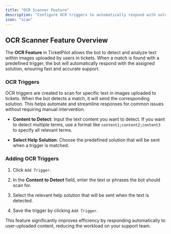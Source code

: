 ```yaml
---
title: "OCR Scanner Feature"
description: "Configure OCR triggers to automatically respond with solutions when specific text is detected in images uploaded by users."
icon: "scan"
---
```


## OCR Scanner Feature Overview

The **OCR Feature** in TicketPilot allows the bot to detect and analyze text within images uploaded by users in tickets. When a match is found with a predefined trigger, the bot will automatically respond with the assigned solution, ensuring fast and accurate support.

### OCR Triggers

OCR triggers are created to scan for specific text in images uploaded to tickets. When the bot detects a match, it will send the corresponding solution. This helps automate and streamline responses for common issues without requiring manual intervention.

* **Content to Detect**: Input the text content you want to detect. If you want to detect multiple terms, use a format like `content1;content2;content3` to specify all relevant terms.

* **Select Help Solution**: Choose the predefined solution that will be sent when a trigger is matched.

### Adding OCR Triggers

1. Click `Add Trigger`.

2. In the **Content to Detect** field, enter the text or phrases the bot should scan for.

3. Select the relevant help solution that will be sent when the text is detected.

4. Save the trigger by clicking `Add Trigger`.

This feature significantly improves efficiency by responding automatically to user-uploaded content, reducing the workload on your support team.
